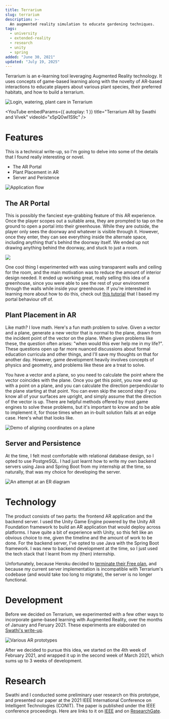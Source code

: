 ---
title: Terrarium
slug: terrarium
description: >-
  An augmented reality simulation to educate gardening techniques.
tags:
  - university
  - extended-reality
  - research
  - unity
  - spring
added: "June 30, 2021"
updated: "July 19, 2025"
---


Terrarium is an e-learning tool leveraging Augmented Reality technology.
It uses concepts of game-based learning along with the novelty of AR-based interactions to educate players about various plant species, their preferred habitats, and how to build a terrarium.

![Login, watering, plant care in Terrarium](https://tgq565ix1n.ufs.sh/f/ck6yA5hy4GoxXmG2mmEGQvom5pbZYqM3fczd6a7xjLR1Tge8)

<YouTube
  embedParams={{ autoplay: 1 }}
  title="Terrarium AR by Swathi and Vivek"
  videoId="x5pQ0wl1S9c"
/>

# Features

This is a technical write-up, so I'm going to delve into some of the details that I found really interesting or novel.

- The AR Portal
- Plant Placement in AR
- Server and Peristence

![Application flow](https://tgq565ix1n.ufs.sh/f/ck6yA5hy4Gox41IRGQJJMpmRjVxq2OHCIK7irGDec5QX3sh4)

## The AR Portal

This is possibly the fanciest eye-grabbing feature of this AR experience.
Once the player scopes out a suitable area, they are prompted to tap on the ground to open a portal into their greenhouse.
While they are outside, the player only sees the doorway and whatever is visible through it.
However, once they enter, they can see everything inside the alternate space, including anything that's behind the doorway itself.
We ended up not drawing anything behind the doorway, and stuck to just a room.

![](https://tgq565ix1n.ufs.sh/f/ck6yA5hy4GoxauosELkYM3ihGvD1WTbA0f8y6Pa74mSsVwpg)

One cool thing I experimented with was using transparent walls and ceiling for the room, and the main motivation was to reduce the amount of interior design needed.
It ended up working great, really selling this idea of a greenhouse, since you were able to see the rest of your environment through the walls while inside your greenhouse.
If you're interested in learning more about how to do this, check out [this tutorial](https://www.youtube.com/playlist?list=PLKIKuXdn4ZMhwJmPnYI0e7Ixv94ZFPvEP) that I based my portal behaviour off of.

## Plant Placement in AR

Like math? I love math. Here's a fun math problem to solve.
Given a vector and a plane, generate a new vector that is normal to the plane, drawn from the incident point of the vector on the plane.
When given problems like these, the question often arises: "when would this ever help me in my life?".
These questions open up far more nuanced discussions about formal education curricula and other things, and I'll save my thoughts on that for another day.
However, game development heavily involves concepts of physics and geometry, and problems like these are a treat to solve.

You have a vector and a plane, so you need to calculate the point where the vector coincides with the plane.
Once you get this point, you now end up with a point on a plane, and you can calculate the direction perpendicular to the plane starting at that point.
You can even skip the second step if you know all of your surfaces are upright, and simply assume that the direction of the vector is up.
There are helpful methods offered by most game engines to solve these problems, but it's important to know and to be able to implement it, for those times when an in-built solution fails at an edge case.
Here's what that looks like.

![Demo of aligning coordinates on a plane](https://tgq565ix1n.ufs.sh/f/ck6yA5hy4GoxZeEL5NVPX416GnIb0omchus2x5lSNrvOW7gL)

## Server and Persistence

At the time, I felt most comfortable with relational database design, so I opted to use <TechLogo name="postgresql" followColorScheme /> PostgreSQL.
I had just learnt how to write my own backend servers using <TechLogo name="java" followColorScheme /> Java and <TechLogo name="spring" followColorScheme /> Spring Boot from my internship at the time, so naturally, that was my choice for developing the server.

![An attempt at an ER diagram](https://tgq565ix1n.ufs.sh/f/ck6yA5hy4GoxY1U7K11gFBRv2gyCwT9lM4LeOGqHDxEoKfVb)

# Technology

The product consists of two parts: the frontend AR application and the backend server.
I used the Unity Game Engine powered by the Unity AR Foundation framework to build an AR application that would deploy across platforms.
I have quite a bit of experience with <TechLogo name="unity" followColorScheme /> Unity, so this felt like an obvious choice to me, given the timeline and the amount of work to be done.
For the backend server, I've opted to use <TechLogo name="java" followColorScheme /> Java with the <TechLogo name="spring" followColorScheme /> Spring Boot framework. I was new to backend development at the time, so I just used the tech stack that I learnt from my (then) internship.

Unfortunately, because Heroku decided to [terminate their Free plan](https://www.heroku.com/blog/next-chapter), and because my current server implementation is incompatible with Terrarium's codebase (and would take too long to migrate), the server is no longer functional.

# Development

Before we decided on Terrarium, we experimented with a few other ways to incorporate game-based learning with Augmented Reality, over the months of January and Feruary 2021.
These experiments are elaborated on [Swathi's write-up](https://swathibalaji.com/terrarium).

![Various AR prototypes](https://tgq565ix1n.ufs.sh/f/ck6yA5hy4GoxnbWgjgNGk0vhIULfMSglJzOb4cEaFZHeNo39)

After we decided to pursue this idea, we started on the 4th week of February 2021, and wrapped it up in the second week of March 2021, which sums up to 3 weeks of development.

# Research

Swathi and I conducted some preliminary user research on this prototype, and presented our paper at the 2021 IEEE International Conference on Intelligent Technologies (CONIT).
The paper is published under the IEEE conference proceedings.
Here are links to it on [IEEE](http://dx.doi.org/10.1109/CONIT51480.2021.9498304) and on [ResearchGate](https://www.researchgate.net/publication/353697031).

